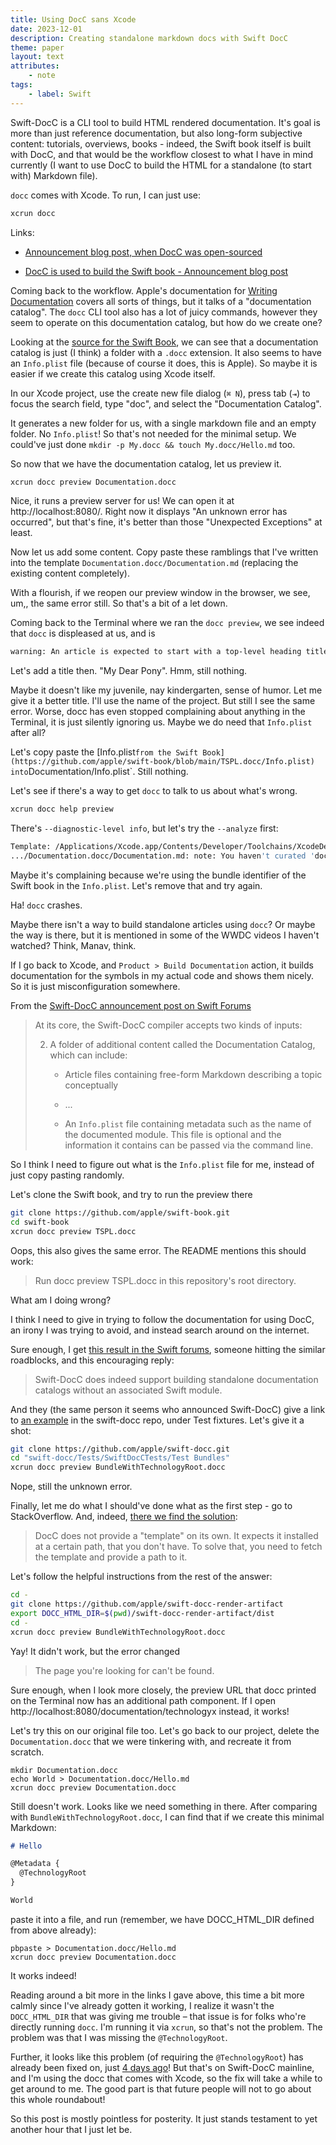 ```yaml
---
title: Using DocC sans Xcode
date: 2023-12-01
description: Creating standalone markdown docs with Swift DocC
theme: paper
layout: text
attributes:
    - note
tags:
    - label: Swift
---
```



Swift-DocC is a CLI tool to build HTML rendered documentation. It's goal is more
than just reference documentation, but also long-form subjective content:
tutorials, overviews, books - indeed, the Swift book itself is built with DocC,
and that would be the workflow closest to what I have in mind currently (I want
to use DocC to build the HTML for a standalone (to start with) Markdown file).

`docc` comes with Xcode. To run, I can just use:

```sh
xcrun docc
```

Links:

* [Announcement blog post, when DocC was
  open-sourced](https://www.swift.org/blog/swift-docc/)

* [DocC is used to build the Swift book - Announcement blog
  post](https://www.swift.org/blog/tspl-on-docc/)

Coming back to the workflow. Apple's documentation for [Writing
Documentation](https://developer.apple.com/documentation/xcode/writing-documentation)
covers all sorts of things, but it talks of a "documentation catalog". The
`docc` CLI tool also has a lot of juicy commands, however they seem to operate
on this documentation catalog, but how do we create one?

Looking at the [source for the Swift Book](https://github.com/apple/swift-book),
we can see that a documentation catalog is just (I think) a folder with a
`.docc` extension. It also seems to have an `Info.plist` file (because of course
it does, this is Apple). So maybe it is easier if we create this catalog using
Xcode itself.

In our Xcode project, use the create new file dialog (`⌘ N`), press tab (`⇥`) to
focus the search field, type "doc", and select the "Documentation Catalog".

It generates a new folder for us, with a single markdown file and an empty
folder. No `Info.plist`! So that's not needed for the minimal setup. We could've
just done `mkdir -p My.docc && touch My.docc/Hello.md` too.

So now that we have the documentation catalog, let us preview it.

```sh
xcrun docc preview Documentation.docc
```

Nice, it runs a preview server for us! We can open it at http://localhost:8080/.
Right now it displays "An unknown error has occurred", but that's fine, it's
better than those "Unexpected Exceptions" at least.

Now let us add some content. Copy paste these ramblings that I've written into
the template `Documentation.docc/Documentation.md` (replacing the existing
content completely).

With a flourish, if we reopen our preview window in the browser, we see, um,,
the same error still. So that's a bit of a let down.

Coming back to the Terminal where we ran the `docc preview`, we see indeed that
`docc` is displeased at us, and is

```sh
warning: An article is expected to start with a top-level heading title
```

Let's add a title then. "My Dear Pony". Hmm, still nothing.

Maybe it doesn't like my juvenile, nay kindergarten, sense of humor. Let me give
it a better title. I'll use the name of the project. But still I see the same
error. Worse, docc has even stopped complaining about anything in the Terminal,
it is just silently ignoring us. Maybe we do need that `Info.plist` after all?

Let's copy paste the [Info.plist` from the Swift
Book](https://github.com/apple/swift-book/blob/main/TSPL.docc/Info.plist) into
`Documentation/Info.plist`. Still nothing.

Let's see if there's a way to get `docc` to talk to us about what's wrong.

```sh
xcrun docc help preview
```

There's `--diagnostic-level info`, but let's try the `--analyze` first:

```sh
Template: /Applications/Xcode.app/Contents/Developer/Toolchains/XcodeDefault.xctoolchain/usr/share/docc/render
.../Documentation.docc/Documentation.md: note: You haven't curated 'doc://org.swift.tspl/documentation/The-Swift-Programming-Language/Documentation'
```

Maybe it's complaining because we're using the bundle identifier of the Swift
book in the `Info.plist`. Let's remove that and try again.

Ha! `docc` crashes.

Maybe there isn't a way to build standalone articles using `docc`? Or maybe the
way is there, but it is mentioned in some of the WWDC videos I haven't watched?
Think, Manav, think.

If I go back to Xcode, and `Product > Build Documentation` action, it builds
documentation for the symbols in my actual code and shows them nicely. So it is
just misconfiguration somewhere.

From the [Swift-DocC announcement post on Swift
Forums](https://forums.swift.org/t/announcing-swift-docc/52797)

> At its core, the Swift-DocC compiler accepts two kinds of inputs:
>
> 2. A folder of additional content called the Documentation Catalog, which can
> include:
>
>    - Article files containing free-form Markdown describing a topic
>      conceptually
>
>    - ...
>
>    - An `Info.plist` file containing metadata such as the name of the
>      documented module. This file is optional and the information it contains
>      can be passed via the command line.

So I think I need to figure out what is the `Info.plist` file for me, instead of
just copy pasting randomly.

Let's clone the Swift book, and try to run the preview there

```sh
git clone https://github.com/apple/swift-book.git
cd swift-book
xcrun docc preview TSPL.docc
```

Oops, this also gives the same error. The README mentions this should work:

> Run docc preview TSPL.docc in this repository's root directory.

What am I doing wrong?

I think I need to give in trying to follow the documentation for using DocC, an
irony I was trying to avoid, and instead search around on the internet.

Sure enough, I get [this result in the Swift
forums](https://forums.swift.org/t/standalone-docc-compile/52832), someone
hitting the similar roadblocks, and this encouraging reply:

> Swift-DocC does indeed support building standalone documentation catalogs
> without an associated Swift module.

And they (the same person it seems who announced Swift-DocC) give a link to [an
example](https://github.com/apple/swift-docc/tree/main/Tests/SwiftDocCTests/Test%20Bundles/BundleWithTechnologyRoot.docc)
in the swift-docc repo, under Test fixtures. Let's give it a shot:

```sh
git clone https://github.com/apple/swift-docc.git
cd "swift-docc/Tests/SwiftDocCTests/Test Bundles"
xcrun docc preview BundleWithTechnologyRoot.docc
```

Nope, still the unknown error.

Finally, let me do what I should've done what as the first step - go to
StackOverflow. And, indeed, [there we find the
solution](https://stackoverflow.com/questions/76645803/unable-to-build-documentaion-using-docc-preview-file-docc):

> DocC does not provide a "template" on its own. It expects it installed at a
> certain path, that you don't have. To solve that, you need to fetch the
> template and provide a path to it.

Let's follow the helpful instructions from the rest of the answer:

```sh
cd -
git clone https://github.com/apple/swift-docc-render-artifact
export DOCC_HTML_DIR=$(pwd)/swift-docc-render-artifact/dist
cd -
xcrun docc preview BundleWithTechnologyRoot.docc
```

Yay! It didn't work, but the error changed

> The page you're looking for can't be found.

Sure enough, when I look more closely, the preview URL that docc printed on the
Terminal now has an additional path component. If I open
http://localhost:8080/documentation/technologyx instead, it works!

Let's try this on our original file too. Let's go back to our project, delete
the `Documentation.docc` that we were tinkering with, and recreate it from
scratch.

```
mkdir Documentation.docc
echo World > Documentation.docc/Hello.md
xcrun docc preview Documentation.docc
```

Still doesn't work. Looks like we need something in there. After comparing with
`BundleWithTechnologyRoot.docc`,  I can find that if we create this minimal
Markdown:

```md
# Hello

@Metadata {
  @TechnologyRoot
}

World
```

paste it into a file, and run (remember, we have DOCC_HTML_DIR defined from
above already):

```
pbpaste > Documentation.docc/Hello.md
xcrun docc preview Documentation.docc
```

It works indeed!

Reading around a bit more in the links I gave above, this time a bit more calmly
since I've already gotten it working, I realize it wasn't the `DOCC_HTML_DIR`
that was giving me trouble – that issue is for folks who're directly running
`docc`. I'm running it via `xcrun`, so that's not the problem. The problem was
that I was missing the `@TechnologyRoot`.

Further, it looks like this problem (of requiring the `@TechnologyRoot`) has
already been fixed on, just [4 days
ago](https://github.com/apple/swift-docc/pull/778)! But that's on Swift-DocC
mainline, and I'm using the docc that comes with Xcode, so the fix will take a
while to get around to me. The good part is that future people will not to go
about this whole roundabout!

So this post is mostly pointless for posterity. It just stands testament to yet
another hour that I just let be.
